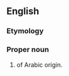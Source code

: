 ==English==

===Etymology===
{{der|en|ar|هِنْدَاوِيّ||Indian}}

===Proper noun===
{{en-proper noun}}

# {{surname|lang=en|from=Arabic|dot=}} of Arabic origin.